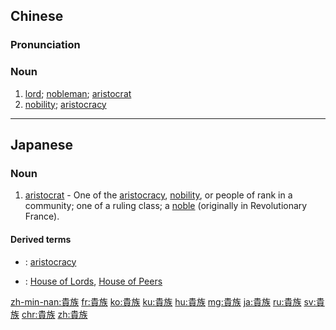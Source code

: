 {{also|贵族}}
==Chinese==
{{zh-forms|s=贵族}}

===Pronunciation===
{{zh-pron
|m=guìzú
|ma=Zh-guìzú.ogg
|c=gwai3 zuk6
|h=pfs=kui-chhu̍k
|mn=kùi-cho̍k
|cat=n
}}

===Noun===
{{zh-noun}}

# [[lord]]; [[nobleman]]; [[aristocrat]]
# [[nobility]]; [[aristocracy]]

{{zh-cat|Advanced}}

----

==Japanese==
{{ja-kanjitab|き|ぞく|yomi=on}}

===Noun===
{{ja-noun|きぞく}}

# [[aristocrat]] - One of the [[aristocracy]], [[nobility]], or people of rank in a community; one of a ruling class; a [[noble]] (originally in Revolutionary France).

====Derived terms====
* {{ja-r|貴族政治|きぞく せいじ}}: [[aristocracy]]
* {{ja-r|貴族院|きぞくいん}}: [[House of Lords]], [[House of Peers]]

[[zh-min-nan:貴族]]
[[fr:貴族]]
[[ko:貴族]]
[[ku:貴族]]
[[hu:貴族]]
[[mg:貴族]]
[[ja:貴族]]
[[ru:貴族]]
[[sv:貴族]]
[[chr:貴族]]
[[zh:貴族]]